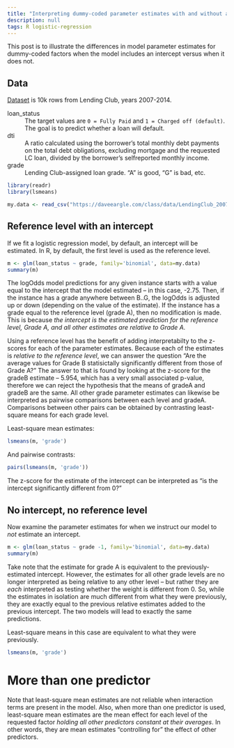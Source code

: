 ---
title: "Interpreting dummy-coded parameter estimates with and without a model intercept"
description: null
tags: R logistic-regression
---

This post is to illustrate the differences in model parameter estimates for dummy-coded factors when the model includes an intercept versus when it does not.


## Data

[Dataset](/class/data/LendingClub_2007_2014_Cleaned_Reduced_NoTargetLeak.csv) is 10k rows from Lending Club, years 2007-2014.


loan_status
: The target values are `0 = Fully Paid` and `1 = Charged off (default)`. The goal is to predict whether a
  loan will default.

dti
: A ratio calculated using the borrower's total monthly debt payments on the total debt obligations, excluding mortgage and the requested LC loan, divided by the borrower's selfreported monthly income.

grade
: Lending Club-assigned loan grade. "A" is good, "G" is bad, etc.

```{r setup, message=FALSE, warning=FALSE}
library(readr)
library(lsmeans)

my.data <- read_csv("https://daveeargle.com/class/data/LendingClub_2007_2014_Cleaned_Reduced_NoTargetLeak.csv")
```

## Reference level with an intercept

If we fit a logistic regression model, by default, an intercept will be estimated. In R, by default,
the first level is used as the reference level. 


```{r}
m <- glm(loan_status ~ grade, family='binomial', data=my.data)
summary(m)
```

The logOdds model predictions for any given instance starts with a value equal to the intercept that the model estimated -- in this case, -2.75. Then, if the instance has a grade anywhere between B..G, the logOdds is adjusted up or down (depending on the value of the estimate). If the instance has a grade
equal to the reference level (grade A), then no modification is made. This is because _the intercept
is the estimated prediction for the reference level, Grade A, and all other estimates are relative to
Grade A._

Using a reference level has the benefit of adding interpretabilty to the z-scores for each of the 
parameter estimates. Because each of the estimates is _relative to the reference level_, we can answer
the question "Are the average values for Grade B statisictally significantly different from those of Grade A?" The answer to that is found by looking at the z-score for the gradeB estimate -- 5.954, which has
a very small associated p-value, therefore we can reject the hypothesis that the means of gradeA and gradeB are the same. All other grade parameter estimates can likewise be interpreted as pairwise comparisons between each level and gradeA. Comparisons between other pairs can be obtained by contrasting 
least-square means for each grade level.

Least-square mean estimates:

```{r}
lsmeans(m, 'grade')
```
And pairwise contrasts:

```{r}
pairs(lsmeans(m, 'grade'))
```


The z-score for the estimate of the intercept can be interpreted as "is the intercept significantly different from 0?"


## No intercept, no reference level

Now examine the parameter estimates for when we instruct our model to _not_ estimate an intercept.

```{r}
m <- glm(loan_status ~ grade -1, family='binomial', data=my.data)
summary(m)
```

Take note that the estimate for grade A is equivalent to the previously-estimated intercept. However,
the estimates for all other grade levels are no longer interpreted as being relative to any other level -- but rather they are _each_ interpreted as testing whether the weight is different from 0. So, while the estimates in isolation are much different from what they were previously, they are exactly equal to the previous relative estimates added to the previous intercept. The two models will lead
to exactly the same predictions.

Least-square means in this case are equivalent to what they were previously.

```{r}
lsmeans(m, 'grade')
```

# More than one predictor 

Note that least-square mean estimates are not reliable when interaction terms are present in the model. Also, when more than one predictor is used, least-square mean estimates are the mean effect for each level
of the requested factor _holding all other predictors constant at their averages_. In other words, they
are mean estimates "controlling for" the effect of other predictors. 


